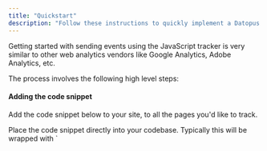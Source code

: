```yaml
---
title: "Quickstart"
description: "Follow these instructions to quickly implement a Datopus web tracker with default configuration."
---
```


Getting started with sending events using the JavaScript tracker is very similar to other web analytics vendors like Google Analytics, Adobe Analytics, etc.

The process involves the following high level steps:

#### Adding the code snippet

Add the code snippet below to your site, to all the pages you'd like to track.

<Tip>
  Place the code snippet directly into your codebase. Typically this will be wrapped with `<script>` and placed into the `<head>` element of your page or in a similar suitable location if using a Single Page Application framework.
</Tip>

```javascript JS
((d,a,t,o,p,u,s)=>{if(!d[p]){let e={view:p+":prevViewFeature",action0:p+":prevActionFeature0",action1:p+":prevActionFeature1"};Object.values(e).forEach(key=>t.setItem(key,"")),d.GlobalDatopusNamespace=d.GlobalDatopusNamespace||[],d.GlobalDatopusNamespace.push(p),d[p]=function(...args){["trackView","trackAction"].includes(args[0])&&(args.length<3&&Array.prototype.push.call(args,{}),"trackView"===args[0]?(args[2].prevFeature=t.getItem(e.view),t.setItem(e.view,args[1])):t.getItem(e.action1)===args[1]?args[2].prevFeature=t.getItem(e.action0):(args[2].prevFeature=t.getItem(e.action1),t.setItem(e.action0,args[2].prevFeature),t.setItem(e.action1,args[1]))),(d[p].q=d[p].q||[]).push(args)},d[p].q=d[p].q||[],u=a.createElement("script"),s=a.getElementsByTagName("script")[0],u.async=!0,u.src="https://datopus.blob.core.windows.net/scripts/ds.min.js",s.parentNode.insertBefore(u,s)}})(window,document,localStorage,0,"datopus");
```

#### Configuring a tracker

Configure an instance of the tracker by calling `newTracker` with your desired properties.

```javascript JS
window.datopus('newTracker', 'www.tracked_domain.com')
```

where '`www.tracked_domain.com`' is your domain name.

<Tip>
  Tip for B2B: instead of hardcoding a domain name, obtain it from a browser variable `window.location.hostname`.

  ```javascript
  window.datopus('newTracker', window.location.hostname)
  ```
</Tip>

#### Using the tracker

Tracker allows to track events automatically and manually. For auto-tracking it's enough to just add `[data-ds-feature=name]` attribute to a HTML element representing a single feature.

Explore these articles to find more about [auto-tracking](/auto-tracking) and [manual-tracking](/manual-tracking).